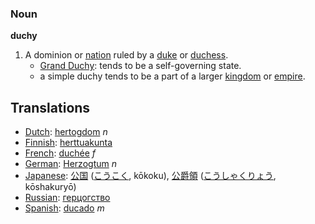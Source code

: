 === Noun ===

'''duchy'''

#A dominion or [[nation]] ruled by a [[duke]] or [[duchess]].
#*[[Grand Duchy]]: tends to be a self-governing state.
#*a simple duchy tends to be a part of a larger [[kingdom]] or [[empire]].

==Translations==
*[[Dutch]]: [[hertogdom]] ''n''
*[[Finnish]]: [[herttuakunta]]
*[[French]]: [[duchée]] ''f''
*[[German]]: [[Herzogtum]] ''n''
*[[Japanese]]: [[公国]] ([[こうこく]], kōkoku), [[公爵領]] ([[こうしゃくりょう]], kōshakuryō)
*[[Russian]]: [[герцогство]]
*[[Spanish]]: [[ducado]] ''m''